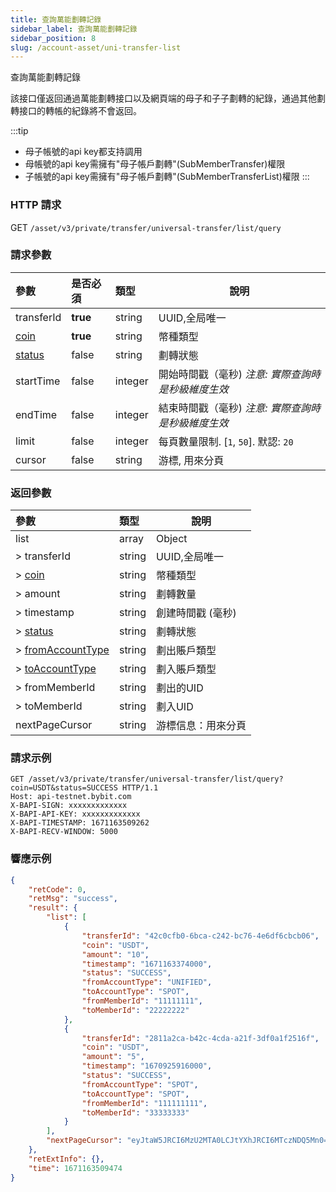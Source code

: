 ```yaml
---
title: 查詢萬能劃轉記錄
sidebar_label: 查詢萬能劃轉記錄
sidebar_position: 8
slug: /account-asset/uni-transfer-list
---
```


查詢萬能劃轉記錄

該接口僅返回通過萬能劃轉接口以及網頁端的母子和子子劃轉的紀錄，通過其他劃轉接口的轉帳的紀錄將不會返回。

:::tip
* 母子帳號的api key都支持調用
* 母帳號的api key需擁有"母子帳戶劃轉"(SubMemberTransfer)權限
* 子帳號的api key需擁有"母子帳戶劃轉"(SubMemberTransferList)權限
:::

### HTTP 請求
GET `/asset/v3/private/transfer/universal-transfer/list/query`

### 請求參數
| 參數 | 是否必須 | 類型 | 說明|
|:----- |:-------|:-----|------ |
|transferId |<b>true</b> |string |UUID,全局唯一 |
|[coin](enum#coin)|<b>true</b> |string |幣種類型 |
|[status](enum#transferstatus) |false |string |劃轉狀態|
|startTime |false |integer |開始時間戳（毫秒) _注意: 實際查詢時是秒級維度生效_ |
|endTime |false |integer |結束時間戳（毫秒) _注意: 實際查詢時是秒級維度生效_ |
|limit |false |integer |每頁數量限制. [`1`, `50`]. 默認: `20`|
|cursor |false |string |游標, 用來分頁|

### 返回參數
| 參數 | 類型 | 說明|
|:----- |:-----|----- |
|list |array |Object|
|> transferId |string |UUID,全局唯一 |
|> [coin](enum#coin)|string |幣種類型 |
|> amount |string |劃轉數量 |
|> timestamp |string |創建時間戳 (毫秒)|
|> [status](enum#transferstatus)|string |劃轉狀態|
|> [fromAccountType](enum#accounttype)|string |劃出賬戶類型 |
|> [toAccountType](enum#accounttype) |string |劃入賬戶類型 |
|> fromMemberId |string |劃出的UID |
|> toMemberId |string |劃入UID |
|nextPageCursor |string |游標信息：用來分頁|

### 請求示例

```http
GET /asset/v3/private/transfer/universal-transfer/list/query?coin=USDT&status=SUCCESS HTTP/1.1
Host: api-testnet.bybit.com
X-BAPI-SIGN: xxxxxxxxxxxxx
X-BAPI-API-KEY: xxxxxxxxxxxxx
X-BAPI-TIMESTAMP: 1671163509262
X-BAPI-RECV-WINDOW: 5000
```

### 響應示例

```json
{
    "retCode": 0,
    "retMsg": "success",
    "result": {
        "list": [
            {
                "transferId": "42c0cfb0-6bca-c242-bc76-4e6df6cbcb06",
                "coin": "USDT",
                "amount": "10",
                "timestamp": "1671163374000",
                "status": "SUCCESS",
                "fromAccountType": "UNIFIED",
                "toAccountType": "SPOT",
                "fromMemberId": "11111111",
                "toMemberId": "22222222"
            },
            {
                "transferId": "2811a2ca-b42c-4cda-a21f-3df0a1f2516f",
                "coin": "USDT",
                "amount": "5",
                "timestamp": "1670925916000",
                "status": "SUCCESS",
                "fromAccountType": "SPOT",
                "toAccountType": "SPOT",
                "fromMemberId": "111111111",
                "toMemberId": "33333333"
            }
        ],
        "nextPageCursor": "eyJtaW5JRCI6MzU2MTA0LCJtYXhJRCI6MTczNDQ5Mn0="
    },
    "retExtInfo": {},
    "time": 1671163509474
}
```